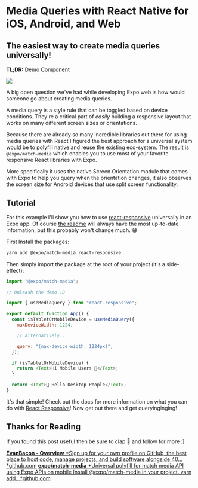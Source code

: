 # Media Queries with React Native for iOS, Android, and Web


## The easiest way to create media queries universally!

**TL;DR:** [Demo Component](https://github.com/expo/match-media/blob/master/App.js)

![](./images/19u0qwz1W4sKsdwW4BN-Qgw.png)

A big open question we've had while developing Expo web is how would someone go about creating media queries.

A media query is a style rule that can be toggled based on device conditions. They're a critical part of _easily_ building a responsive layout that works on many different screen sizes or orientations.

Because there are already so many incredible libraries out there for using media queries with React I figured the best approach for a universal system would be to polyfill native and reuse the existing eco-system. The result is `@expo/match-media` which enables you to use most of your favorite responsive React libraries with Expo.

More specifically it uses the native Screen Orientation module that comes with Expo to help you query when the orientation changes, it also observes the screen size for Android devices that use split screen functionality.

## Tutorial

For this example I'll show you how to use [react-responsive](https://github.com/contra/react-responsive) universally in an Expo app. Of course [the readme](https://github.com/expo/match-media) will always have the most up-to-date information, but this probably won't change much. 😁

First Install the packages:

```sh
yarn add @expo/match-media react-responsive
```

Then simply import the package at the root of your project (it's a side-effect):

```js
import "@expo/match-media";

// Unleash the demo :D

import { useMediaQuery } from "react-responsive";

export default function App() {
  const isTabletOrMobileDevice = useMediaQuery({
    maxDeviceWidth: 1224,

    // alternatively...

    query: "(max-device-width: 1224px)",
  });

  if (isTabletOrMobileDevice) {
    return <Text>Hi Mobile Users 👋</Text>;
  }

  return <Text>👋 Hello Desktop People</Text>;
}
```

It's that simple! Check out the docs for more information on what you can do with [React Responsive](https://github.com/evanbacon/react-responsive#with-hooks)! Now get out there and get queryinginging!

## Thanks for Reading

If you found this post useful then be sure to clap 👏 and follow for more :]

<Embed url="https://twitter.com/baconbrix" />

[**EvanBacon - Overview**
*Sign up for your own profile on GitHub, the best place to host code, manage projects, and build software alongside 40…*github.com](https://github.com/evanbacon)
[**expo/match-media**
*Universal polyfill for match media API using Expo APIs on mobile Install @expo/match-media in your project. yarn add…*github.com](https://github.com/expo/match-media)
